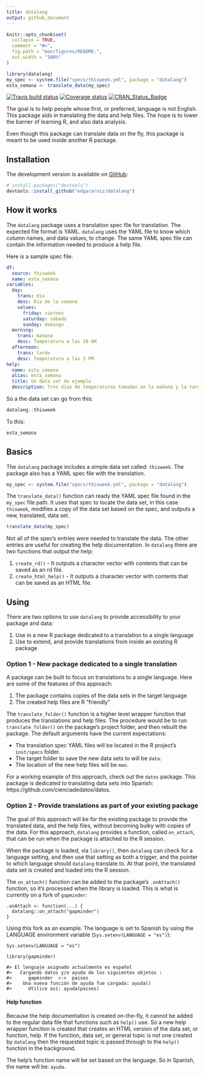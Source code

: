 ```yaml
---
title: datalang
output: github_document
---
```


```r
knitr::opts_chunk$set(
  collapse = TRUE,
  comment = "#>",
  fig.path = "man/figures/README-",
  out.width = "100%"
)

library(datalang)
my_spec <- system.file("specs/thisweek.yml", package = "datalang")
esta_semana <- translate_data(my_spec)


```

[![Travis build status](https://travis-ci.org/edgararuiz/datalang.svg?branch=master)](https://travis-ci.org/edgararuiz/datalang)
[![Coverage status](https://codecov.io/gh/edgararuiz/datalang/branch/master/graph/badge.svg)](https://codecov.io/github/edgararuiz/datalang?branch=master)
[![CRAN\_Status\_Badge](http://www.r-pkg.org/badges/version/datalang)](http://cran.r-project.org/package=datalang)

The goal is to help people whose first, or preferred, language is not English.  This package aids in translating the data and help files.  The hope is to lower the barrier of learning R, and also data analysis.

Even though this package can translate data on the fly, this package is meant to be used inside another R package.

## Installation

The development version is available on [GitHub](https://github.com/):

``` r
# install.packages("devtools")
devtools::install_github("edgararuiz/datalang")
```

## How it works

The `datalang` package uses a translation spec file for translation.  The expected file format is YAML. `datalang` uses the YAML file to know which column names, and data values, to change.  The same YAML spec file can contain the information needed to produce a help file.

Here is a sample spec file:

```yaml
df:
  source: thisweek
  name: esta_semana
variables:
  day:
    trans: dia
    desc: Dia de la semana
    values:
      friday: viernes
      saturday: sábado
      sunday: domingo
  morning:
    trans: manana
    desc: Temperatura a las 10 AM
  afternoon:
    trans: tarde
    desc: Temperatura a las 3 PM
help:
  name: esta_semana
  alias: esta_semana
  title: Un data set de ejemplo
  description: Tres días de temperaturas tomadas en la mañana y la tarde
```

So a the data set can go from this:

```r
datalang::thisweek
```

To this:

```r
esta_semana
```

## Basics

The `datalang` package includes a simple data set called: `thisweek`.  The package also has a YAML spec file with the translation. 

```r
my_spec <- system.file("specs/thisweek.yml", package = "datalang")
```

The `translate_data()` function can ready the YAML spec file found in the `my_spec` file path. It uses that spec to locate the data set, in this case `thisweek`, modifies a copy of the data set based on the spec, and outputs a new, translated, data set. 

```r
translate_data(my_spec)
```

Not all of the spec's entries were needed to translate the data.  The other entries are useful for creating the help documentation.  In `datalang` there are two functions that output the help:

1. `create_rd()` - It outputs a character vector with contents that can be saved as an rd file.
1. `create_html_help()` - It outputs a character vector with contents that can be saved as an HTML file.


## Using

There are two options to use `datalang` to provide accessibility to your package and data:

1. Use in a new R package dedicated to a translation to a single language
1. Use to extend, and provide translations from inside an existing R package

### Option 1 - New package dedicated to a single translation

A package can be built to focus on translations to a single language.  Here are some of the features of this approach:

  1. The package contains copies of the data sets in the target language
  1. The created help files are R "friendly"

The `translate_folder()` function is a higher level wrapper function that produces the translations and help files.  The procedure would be to run `translate_folder()` on the package's project folder, and then rebuilt the package.  The default arguments have the current expectations:

- The translation spec YAML files will be located in the R project's `inst/specs` folder.
- The target folder to save the new data sets to will be `data`.
- The location of the new help files will be `man`.

For a working example of this approach, check out the `datos` package.  This package is dedicated to translating data sets into Spanish: https://github.com/cienciadedatos/datos.

### Option 2 - Provide translations as part of your existing package

The goal of this approach will be for the existing package to provide the translated data, and the help files, without becoming bulky with copies of the data.  For this approach, `datalang` provides a function, called `on_attach`, that can be run when the package is attached to the R session.  

When the package is loaded, via `library()`, then `datalang` can check for a language setting, and then use that setting as both a trigger, and the pointer to which language should `datalang` translate to.  At that point, the translated data set is created and loaded into the R session.

The `on_attach()` function can be added to the package's `.onAttach()` function, so it's processed when the library is loaded.  This is what is currently on a fork of `gapminder`:

```
.onAttach <- function(...) {
  datalang::on_attach("gapminder")
}
```

Using this fork as an example. The language is set to Spanish by using the LANGUAGE environment variable (`Sys.setenv(LANGUAGE = "es")`):

```
Sys.setenv(LANGUAGE = "es")

library(gapminder)

#> El lenguaje asignado actualmente es español  
#>   Cargando datos y/o ayuda de los siguientes objetos : 
#>      gapminder  >->  paises 
#>    Una nueva función de ayuda fue cargada: ayuda() 
#>      Utilice asi: ayuda(paises)
```

#### Help function

Because the help documentation is created on-the-fly, it cannot be added to the regular data file that functions such as `help()` use.  So a new help wrapper function is created that creates an HTML version of the data set, or function, help.  If the function, data set, or general topic is not one created by `datalang` then the requested topic is passed through to the `help()` function in the background.  

The help's function name will be set based on the language.  So in Spanish, the name will be: `ayuda`.  



